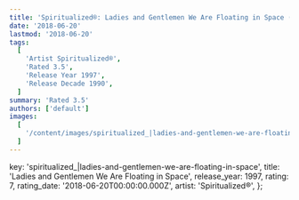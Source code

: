 ```yaml
---
title: 'Spiritualized®: Ladies and Gentlemen We Are Floating in Space (1997)'
date: '2018-06-20'
lastmod: '2018-06-20'
tags:
  [
    'Artist Spiritualized®',
    'Rated 3.5',
    'Release Year 1997',
    'Release Decade 1990',
  ]
summary: 'Rated 3.5'
authors: ['default']
images:
  [
    '/content/images/spiritualized_|ladies-and-gentlemen-we-are-floating-in-space.jpg',
  ]
---
```


  key: 'spiritualized_|ladies-and-gentlemen-we-are-floating-in-space',
  title: 'Ladies and Gentlemen We Are Floating in Space',
  release_year: 1997,
  rating: 7,
  rating_date: '2018-06-20T00:00:00.000Z',
  artist: 'Spiritualized®',
};

<MusicRating data={data} />
